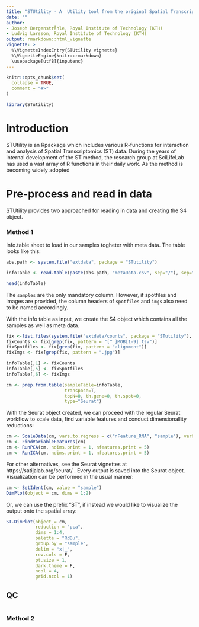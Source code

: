 ```yaml
---
title: "STUtility - A  Utility tool from the original Spatial Transcriptomics Research group"
date: ""
author: 
- Joseph Bergenstråhle, Royal Institute of Technology (KTH)
- Ludvig Larsson, Royal Institute of Technology (KTH)
output: rmarkdown::html_vignette
vignette: >
  %\VignetteIndexEntry{STUtility vignette}
  %\VignetteEngine{knitr::rmarkdown}
  \usepackage[utf8]{inputenc}
---
```


```r
knitr::opts_chunk$set(
  collapse = TRUE,
  comment = "#>"
)
```

```r
library(STutility)

```


Introduction
============

STUtility is an Rpackage which includes various R-functions for interaction and analysis of Spatial Transcriptomics (ST) data. During the years of internal development of the ST method, the research group at SciLifeLab has used a vast array of R functions in their daily work. As the method is becoming widely adopted 


Pre-process and read in data
=============

STUtility provides two approached for reading in data and creating the S4 object. 

### Method 1

Info.table sheet to load in our samples togheter with meta data. 
The table looks like this:

```r

abs.path <- system.file("extdata", package = "STutility")

```

```r

infoTable <- read.table(paste(abs.path, "metaData.csv", sep="/"), sep=";", header=T)

head(infoTable)
```

The `samples` are the only mandatory column. However, if spotfiles and images are provided, the column headers of `spotfiles` and `imgs` also need to be named accordingly. 

With the info table as input, we create the S4 object which contains all the samples as well as meta data. 

```r
fix <-list.files(system.file("extdata/counts", package = "STutility"), full.names = T)
fixCounts <- fix[grep(fix, pattern = "[^_]MOB[1-9].tsv")]
fixSpotfiles <- fix[grep(fix, pattern = "alignment")]
fixImgs <- fix[grep(fix, pattern = ".jpg")]

infoTable[,1] <- fixCounts
infoTable[,5] <- fixSpotfiles
infoTable[,6] <- fixImgs

```

```r

cm <- prep.from.table(sampleTable=infoTable, 
                      transpose=T, 
                      topN=0, th.gene=0, th.spot=0, 
                      type="Seurat")

```

With the Seurat object created, we can proceed with the regular Seurat workflow to scale data, find variable features and conduct dimensionallity reductions:

```r

cm <- ScaleData(cm, vars.to.regress = c("nFeature_RNA", "sample"), verbose = T)
cm <- FindVariableFeatures(cm)
cm <- RunPCA(cm, ndims.print = 1, nfeatures.print = 5)
cm <- RunICA(cm, ndims.print = 1, nfeatures.print = 5)

```

For other alternatives, see the Seurat vignettes at https://satijalab.org/seurat/ . Every output is saved into the Seurat object. Visualization can be performed in the usual manner:

```r

cm <- SetIdent(cm, value = "sample")
DimPlot(object = cm, dims = 1:2)

```

Or, we can use the prefix "ST", if instead we would like to visualize the output onto the spatial array:

```r

ST.DimPlot(object = cm, 
           reduction = "pca",
           dims = 1:4, 
           palette = "RdBu",
           group.by = "sample", 
           delim = "x|_", 
           rev.cols = F,
           pt.size = 1,
           dark.theme = F, 
           ncol = 4, 
           grid.ncol = 1)

```



## QC 

```r


```





### Method 2



